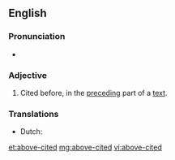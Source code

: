 ==English==

===Pronunciation===
* {{a|US}} {{IPA|/əˈbʌvˌsaɪt.əd/|lang=en}}

===Adjective===
{{en-adj|head=[[above]]-[[cited]]|-}}
# Cited before, in the [[preceding]] part of a [[text]].

===Translations===
{{trans-top|cited before}}
* Dutch: {{t+|nl|bovengenoemd}} {{t+|nlbovenvermeld}} 
{{trans-bottom}}

[[et:above-cited]]
[[mg:above-cited]]
[[vi:above-cited]]